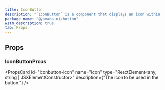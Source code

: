```yaml
---
title: IconButton
description: "`IconButton` is a component that displays an icon within a button."
package_name: "@yamada-ui/button"
with_description: true
tab: Props
---
```


## Props

### IconButtonProps

<PropsCard
  id="iconbutton-icon"
  name="icon"
  type="ReactElement<any, string | JSXElementConstructor<any>>"
  description={"The icon to be used in the button."}
/>
